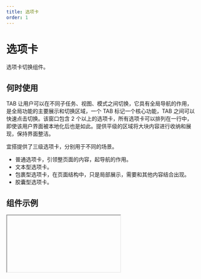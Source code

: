 ```yaml
---
title: 选项卡
order: 1
---
```


# 选项卡
选项卡切换组件。

## 何时使用
TAB 让用户可以在不同子任务、视图、模式之间切换，它具有全局导航的作用，是全局功能的主要展示和切换区域，一个 TAB 标记一个核心功能，TAB 之间可以快速点击切换。该窗口包含 2 个以上的选项卡，所有选项卡可以排列在一行中，即使该用户界面被本地化后也是如此。提供平级的区域将大块内容进行收纳和展现，保持界面整洁。

宜搭提供了三级选项卡，分别用于不同的场景。

* 普通选项卡，引领整页面的内容，起导航的作用。
* 文本型选项卡。
* 包裹型选项卡，在页面结构中，只是局部展示，需要和其他内容结合出现。
* 胶囊型选项卡。

## 组件示例

<Iframe url="https://www.aliwork.com/developer/tabs-layout-v2?isRenderNav=false" />

## 组件属性


<AttrTable dataSource={[{
  attr: '选项', 
  code: 'items', 
  type: 'Array', 
  demo: '[{ disabled: false, primaryKey: "2", title: "标签项 2" }]', 
  desc: '可以设置默认激活选项、禁用选项和标签名'
}, {
  attr: '形态', 
  code: 'shape', 
  type: 'String', 
  demo: '普通型', 
  desc: '可选项有普通型，包裹型，文本型，胶囊型等'
}, {
  attr: '大小', 
  code: 'size', 
  type: 'String', 
  demo: '正常', 
  desc: '可选项有小，正常，大'
}, {
  attr: '选项卡过多时的滑动模式', 
  code: 'excessMode', 
  type: 'String', 
  demo: '滑动', 
  desc: '可选项为滑动、下拉'
}, {
  attr: '导航选项卡的位置', 
  code: 'tabPosition', 
  type: 'String', 
  demo: '上', 
  desc: '可选项为上、下、左、右'
}, {
  attr: '选项卡切换时', 
  code: 'onChange', 
  type: 'function', 
  demo: 'function onChange(activeIndex, key){console.log(activeIndex, key); }', 
  desc: ''
}, ]}/>

